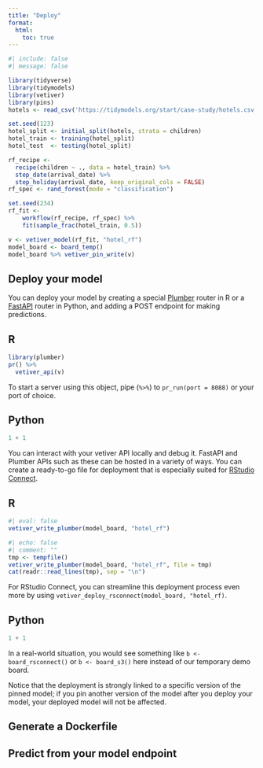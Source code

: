```yaml
---
title: "Deploy"
format:
  html:
    toc: true
---
```


```r
#| include: false
#| message: false

library(tidyverse)
library(tidymodels)
library(vetiver)
library(pins)
hotels <- read_csv('https://tidymodels.org/start/case-study/hotels.csv')

set.seed(123)
hotel_split <- initial_split(hotels, strata = children)
hotel_train <- training(hotel_split)
hotel_test  <- testing(hotel_split)

rf_recipe <- 
  recipe(children ~ ., data = hotel_train) %>% 
  step_date(arrival_date) %>% 
  step_holiday(arrival_date, keep_original_cols = FALSE)
rf_spec <- rand_forest(mode = "classification")

set.seed(234)
rf_fit <-
    workflow(rf_recipe, rf_spec) %>%
    fit(sample_frac(hotel_train, 0.5))

v <- vetiver_model(rf_fit, "hotel_rf")
model_board <- board_temp()
model_board %>% vetiver_pin_write(v)
```


## Deploy your model

You can deploy your model by creating a special [Plumber](https://www.rplumber.io/) router in R or a [FastAPI](https://fastapi.tiangolo.com/) router in Python, and adding a POST endpoint for making predictions.

::: panel-tabset

## R 

```r
library(plumber)
pr() %>%
  vetiver_api(v)
```

To start a server using this object, pipe (`%>%`) to `pr_run(port = 8088)` or your port of choice.

## Python

```python
1 + 1
```

:::

You can interact with your vetiver API locally and debug it. FastAPI and Plumber APIs such as these can be hosted in a variety of ways. You can create a ready-to-go file for deployment that is especially suited for [RStudio Connect](https://www.rstudio.com/products/connect/).

::: panel-tabset

## R 

```r
#| eval: false
vetiver_write_plumber(model_board, "hotel_rf")
```

```r
#| echo: false
#| comment: ""
tmp <- tempfile()
vetiver_write_plumber(model_board, "hotel_rf", file = tmp)
cat(readr::read_lines(tmp), sep = "\n")
```

For RStudio Connect, you can streamline this deployment process even more by using `vetiver_deploy_rsconnect(model_board, "hotel_rf)`.

## Python

```python
1 + 1
```

:::

In a real-world situation, you would see something like `b <- board_rsconnect()` or `b <- board_s3()` here instead of our temporary demo board. 

::: callout-tip
Notice that the deployment is strongly linked to a specific version of the pinned model; if you pin another version of the model after you deploy your model, your deployed model will not be affected.
:::

## Generate a Dockerfile

## Predict from your model endpoint
